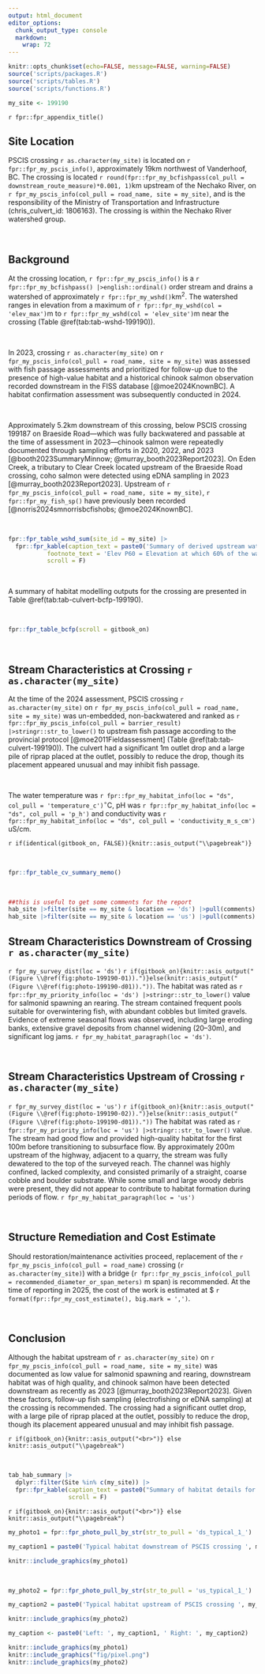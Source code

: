 ```yaml
---
output: html_document
editor_options: 
  chunk_output_type: console
  markdown: 
    wrap: 72
---
```


```r
knitr::opts_chunk$set(echo=FALSE, message=FALSE, warning=FALSE)
source('scripts/packages.R')
source('scripts/tables.R')
source('scripts/functions.R')
```

```r
my_site <- 199190
```

`r fpr::fpr_appendix_title()`


## Site Location {.unnumbered}

PSCIS crossing `r as.character(my_site)` is located on `r fpr::fpr_my_pscis_info()`, approximately 19km northwest of Vanderhoof, BC. The crossing is located `r round(fpr::fpr_my_bcfishpass(col_pull = downstream_route_measure)*0.001, 1)`km upstream of the Nechako River, on `r fpr_my_pscis_info(col_pull = road_name, site = my_site)`, and is the responsibility of the Ministry of Transportation and Infrastructure (chris_culvert_id: 1806163). The crossing is within the Nechako River watershed group. 

<br>

## Background {.unnumbered}

At the crossing location, `r fpr::fpr_my_pscis_info()` is a
`r fpr::fpr_my_bcfishpass() |>english::ordinal()` order stream and drains a watershed of approximately
`r fpr::fpr_my_wshd()`km^2^. The watershed ranges in elevation from
a maximum of `r fpr::fpr_my_wshd(col = 'elev_max')`m to
`r fpr::fpr_my_wshd(col = 'elev_site')`m near the crossing (Table
\@ref(tab:tab-wshd-199190)).

<br>

In 2023, crossing `r as.character(my_site)` on `r fpr_my_pscis_info(col_pull = road_name, site = my_site)`  was assessed with fish passage assessments and prioritized for follow-up due to the presence of high-value habitat and a historical chinook salmon observation recorded downstream in the FISS database [@moe2024KnownBC]. A habitat confirmation assessment was subsequently conducted in 2024.

<br>

Approximately 5.2km downstream of this crossing, below PSCIS crossing 199187 on Braeside Road—which was fully backwatered and passable at the time of assessment in 2023—chinook salmon were repeatedly documented through sampling efforts in 2020, 2022, and 2023 [@booth2023SummaryMinnow; @murray_booth2023Report2023]. On Eden Creek, a tributary to Clear Creek located upstream of the Braeside Road crossing, coho salmon were detected using eDNA sampling in 2023 [@murray_booth2023Report2023]. Upstream of `r fpr_my_pscis_info(col_pull = road_name, site = my_site)`, `r fpr::fpr_my_fish_sp()` have previously been recorded [@norris2024smnorrisbcfishobs; @moe2024KnownBC].

<br>

```r
fpr::fpr_table_wshd_sum(site_id = my_site) |>
  fpr::fpr_kable(caption_text = paste0('Summary of derived upstream watershed statistics for PSCIS crossing ', my_site, '.'),
           footnote_text = 'Elev P60 = Elevation at which 60% of the watershed area is above',
           scroll = F)

```

<br>

A summary of habitat modelling outputs for the crossing are presented in Table
\@ref(tab:tab-culvert-bcfp-199190).

<br>

```r
fpr::fpr_table_bcfp(scroll = gitbook_on) 
```

<br>


## Stream Characteristics at Crossing `r as.character(my_site)` {.unnumbered}

At the time of the 2024 assessment, PSCIS crossing `r as.character(my_site)` on `r fpr_my_pscis_info(col_pull = road_name, site = my_site)` was un-embedded, non-backwatered and ranked as `r fpr::fpr_my_pscis_info(col_pull = barrier_result) |>stringr::str_to_lower()` to upstream fish passage according to the provincial protocol [@moe2011Fieldassessment] (Table \@ref(tab:tab-culvert-199190)). The culvert had a significant 1m outlet drop and a large pile of riprap placed at the outlet, possibly to reduce the drop, though its placement appeared unusual and may inhibit fish passage.

<br>

The water temperature was `r fpr::fpr_my_habitat_info(loc = "ds", col_pull = 'temperature_c')`$^\circ$C,
pH was `r fpr::fpr_my_habitat_info(loc = "ds", col_pull = 'p_h')` and
conductivity was `r fpr::fpr_my_habitat_info(loc = "ds", col_pull = 'conductivity_m_s_cm')` uS/cm.

`r if(identical(gitbook_on, FALSE)){knitr::asis_output("\\pagebreak")}`

<br>

```r
fpr::fpr_table_cv_summary_memo()

```


<br>

```r
##this is useful to get some comments for the report
hab_site |>filter(site == my_site & location == 'ds') |>pull(comments)
hab_site |>filter(site == my_site & location == 'us') |>pull(comments)

```


## Stream Characteristics Downstream of Crossing `r as.character(my_site)` {.unnumbered}

`r fpr_my_survey_dist(loc = 'ds')` `r if(gitbook_on){knitr::asis_output("(Figure \\@ref(fig:photo-199190-01)).")}else(knitr::asis_output("(Figure \\@ref(fig:photo-199190-d01))."))`. The habitat was rated as `r fpr::fpr_my_priority_info(loc = 'ds') |>stringr::str_to_lower()` value for salmonid spawning an rearing. The stream contained frequent pools suitable for overwintering fish, with abundant cobbles but limited gravels. Evidence of extreme seasonal flows was observed, including large eroding banks, extensive gravel deposits from channel widening (20–30m), and significant log jams.  `r fpr_my_habitat_paragraph(loc = 'ds')`. 

<br>

## Stream Characteristics Upstream of Crossing `r as.character(my_site)` {.unnumbered}

`r fpr_my_survey_dist(loc = 'us')` `r if(gitbook_on){knitr::asis_output("(Figure \\@ref(fig:photo-199190-02)).")}else(knitr::asis_output("(Figure \\@ref(fig:photo-199190-d01))."))` The habitat was rated as `r fpr::fpr_my_priority_info(loc = 'us') |>stringr::str_to_lower()` value. The stream had good flow and provided high-quality habitat for the first 100m before transitioning to subsurface flow. By approximately 200m upstream of the highway, adjacent to a quarry, the stream was fully dewatered to the top of the surveyed reach. The channel was highly confined, lacked complexity, and consisted primarily of a straight, coarse cobble and boulder substrate. While some small and large woody debris were present, they did not appear to contribute to habitat formation during periods of flow. `r fpr_my_habitat_paragraph(loc = 'us')`

<br>
 

## Structure Remediation and Cost Estimate {.unnumbered}

Should restoration/maintenance activities proceed, replacement of the `r fpr_my_pscis_info(col_pull = road_name)` crossing (`r as.character(my_site)`) with a bridge (`r fpr::fpr_my_pscis_info(col_pull = recommended_diameter_or_span_meters)` m span) is recommended. At the time of reporting in 2025, the cost of the work is estimated at \$ `r format(fpr::fpr_my_cost_estimate(), big.mark = ',')`.

<br>


## Conclusion {.unnumbered}

Although the habitat upstream of `r as.character(my_site)` on `r fpr_my_pscis_info(col_pull = road_name, site = my_site)` was documented as low value for salmonid spawning and rearing, downstream habitat was of high quality, and chinook salmon have been detected downstream as recently as 2023 [@murray_booth2023Report2023]. Given these factors, follow-up fish sampling (electrofishing or eDNA sampling) at the crossing is recommended. The crossing had a significant outlet drop, with a large pile of riprap placed at the outlet, possibly to reduce the drop, though its placement appeared unusual and may inhibit fish passage.


`r if(gitbook_on){knitr::asis_output("<br>")} else knitr::asis_output("\\pagebreak")`

<br>

```r
tab_hab_summary |>
  dplyr::filter(Site %in% c(my_site)) |> 
  fpr::fpr_kable(caption_text = paste0("Summary of habitat details for PSCIS crossing ", my_site, "."),
                 scroll = F) 

```

`r if(gitbook_on){knitr::asis_output("<br>")} else knitr::asis_output("\\pagebreak")`

```r
my_photo1 = fpr::fpr_photo_pull_by_str(str_to_pull = 'ds_typical_1_')

my_caption1 = paste0('Typical habitat downstream of PSCIS crossing ', my_site, '.')


```

```r
knitr::include_graphics(my_photo1)
```

<br>

```r
my_photo2 = fpr::fpr_photo_pull_by_str(str_to_pull = 'us_typical_1_')

my_caption2 = paste0('Typical habitat upstream of PSCIS crossing ', my_site, '.')


```

```r
knitr::include_graphics(my_photo2)
```

```r
my_caption <- paste0('Left: ', my_caption1, ' Right: ', my_caption2)

knitr::include_graphics(my_photo1)
knitr::include_graphics("fig/pixel.png")
knitr::include_graphics(my_photo2)
```

